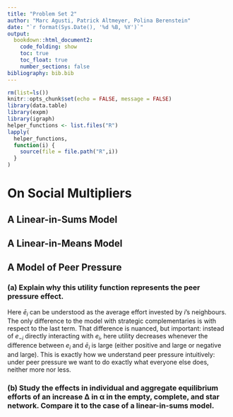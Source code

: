 ```yaml
---
title: "Problem Set 2"
author: "Marc Agusti, Patrick Altmeyer, Polina Berenstein"
date: "`r format(Sys.Date(), '%d %B, %Y')`"
output: 
  bookdown::html_document2:
    code_folding: show
    toc: true
    toc_float: true
    number_sections: false
bibliography: bib.bib
---
```


```r
rm(list=ls())
knitr::opts_chunk$set(echo = FALSE, message = FALSE)
library(data.table)
library(expm)
library(igraph)
helper_functions <- list.files("R")
lapply(
  helper_functions,
  function(i) {
    source(file = file.path("R",i))
  }
)
```

# On Social Multipliers

## A Linear-in-Sums Model

## A Linear-in-Means Model

## A Model of Peer Pressure

### (a) Explain why this utility function represents the peer pressure effect.

Here $\bar{e}_i$ can be understood as the average effort invested by $i$'s neighbours. The only difference to the model with strategic complementaries is with respect to the last term. That difference is nuanced, but important: instead of $e_{-i}$ directly interacting with $e_i$, here utility decreases whenever the difference between $e_i$ and $\bar{e}_i$ is large (either positive and large or negative and large). This is exactly how we understand peer pressure intuitively: under peer pressure we want to do exactly what everyone else does, neither more nor less. 

### (b) Study the effects in individual and aggregate equilibrium efforts of an increase ∆ in α in the empty, complete, and star network. Compare it to the case of a linear-in-sums model.

